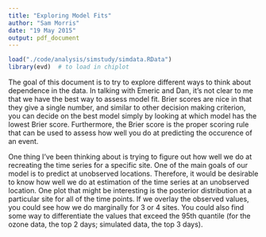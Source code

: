 ```yaml
---
title: "Exploring Model Fits"
author: "Sam Morris"
date: "19 May 2015"
output: pdf_document
---
```


```r
load("./code/analysis/simstudy/simdata.RData")
library(evd)  # to load in chiplot
```

The goal of this document is to try to explore different ways to think about dependence in the data.
In talking with Emeric and Dan, it's not clear to me that we have the best way to assess model fit.
Brier scores are nice in that they give a single number, and similar to other decision making criterion, you can decide on the best model simply by looking at which model has the lowest Brier score.
Furthermore, the Brier score is the proper scoring rule that can be used to assess how well you do at predicting the occurence of an event.

One thing I've been thinking about is trying to figure out how well we do at recreating the time series for a specific site. 
One of the main goals of our model is to predict at unobserved locations.
Therefore, it would be desirable to know how well we do at estimation of the time series at an unobserved location.
One plot that might be interesting is the posterior distribution at a particular site for all of the time points.
If we overlay the observed values, you could see how we do marginally for 3 or 4 sites.
You could also find some way to differentiate the values that exceed the 95th quantile (for the ozone data, the top 2 days; simulated data, the top 3 days).

